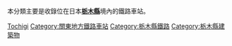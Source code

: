 本分類主要是收錄位在日本'''[[栃木縣|栃木縣]]'''境內的鐵路車站。
{{日本行政區劃分類導航|鐵路車站}}
{{Commonscat|Train stations in Tochigi prefecture}}

[[Category:日本各都道府縣鐵路車站|Tochigi]]
[[Category:關東地方鐵路車站|Category:關東地方鐵路車站]]
[[Category:栃木縣鐵路|Category:栃木縣鐵路]]
[[Category:栃木縣建築物|Category:栃木縣建築物]]